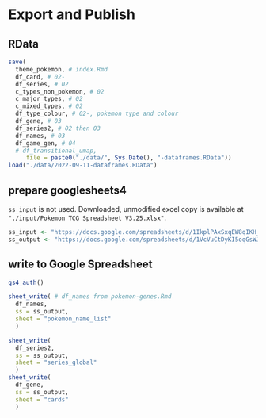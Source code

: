 # Export and Publish

## RData

```r
save(
  theme_pokemon, # index.Rmd
  df_card, # 02- 
  df_series, # 02
  c_types_non_pokemon, # 02
  c_major_types, # 02
  c_mixed_types, # 02
  df_type_colour, # 02-, pokemon type and colour
  df_gene, # 03
  df_series2, # 02 then 03
  df_names, # 03
  df_game_gen, # 04
  # df_transitional_umap,
     file = paste0("./data/", Sys.Date(), "-dataframes.RData"))
load("./data/2022-09-11-dataframes.RData")
```


## prepare googlesheets4

`ss_input` is not used. Downloaded, unmodified excel copy is available at `"./input/Pokemon TCG Spreadsheet V3.25.xlsx"`.
```r
ss_input <- "https://docs.google.com/spreadsheets/d/1IkplPAxSxqEW8qIKH_KW3cDp7C261kNZ-AX-AmCxnMY/edit#gid=840081758" 
ss_output <- "https://docs.google.com/spreadsheets/d/1VcVuCtDyKI5oqGsWJPKJGO7y-vIVZge6JrRqrE_kAQY/edit#gid=0"
```

## write to Google Spreadsheet
```r
gs4_auth()

sheet_write( # df_names from pokemon-genes.Rmd
  df_names,
  ss = ss_output,
  sheet = "pokemon_name_list"
  )

sheet_write(
  df_series2,
  ss = ss_output,
  sheet = "series_global"
  )
sheet_write(
  df_gene, 
  ss = ss_output,
  sheet = "cards"
  )
```

